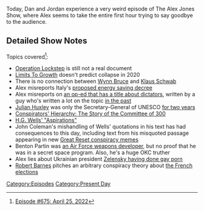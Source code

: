{{DEFAULTSORT:
    #_EPISODE_0675:April 25, 2022
}}{{Episode
    | title           = April 25, 2022
    | caption         = Listen to this episode on [https://knowledgefight.libsyn.com/675-april-25-2022 Libsyn] [https://open.spotify.com/episode/1jKsGX5fXqRYXUw2XelN5e Spotify], Read the [[Transcript/675: April 25, 2022|Unofficial Transcript]]
    | episodeNumber   = 675
    | length          = 01:48:22
    | airDate         = April 27, 2022
    | coverageDate    = April 25, 2022
    | episodeType     = [[:Category:Present Day|Present Day]]
    | previousEpisode = [[674: April 22, 2022]]
    | nextEpisode     = [[676: April 29, 2022]]
}}

{{Stub}}

Today, Dan and Jordan experience a very weird episode of The Alex Jones Show, where Alex seems to take the entire first hour trying to say goodbye to the audience.

==Detailed Show Notes==

Topics covered<ref>[https://knowledgefight.com/research/2022/4/26/episode-675-april-25-2022 Episode #675: April 25, 2022]</ref>:

*[[Operation Lockstep]] is still not a real document
*[http://www.donellameadows.org/wp-content/userfiles/Limits-to-Growth-digital-scan-version.pdf Limits To Growth] doesn't predict collapse in 2020
*There is no connection between [https://www.nytimes.com/2022/04/24/us/politics/climate-activist-self-immolation-supreme-court.html Wynn Bruce] and [[Klaus Schwab]]
*Alex misreports Italy's [https://www.reuters.com/business/energy/heat-is-italy-plans-turn-down-air-conditioning-save-energy-2022-04-20/ proposed energy saving decree]
*Alex misreports on [https://www.bloomberg.com/opinion/articles/2022-04-01/russia-ukraine-war-to-save-global-democracy-sign-up-a-few-good-dictators an op-ed that has a title about dictators], written by a guy who's written a lot on the topic [https://worldview.stratfor.com/article/good-mideast-dictators in the past]
*[[Julian Huxley]] was only the Secretary-General of UNESCO [https://en.unesco.org/director-general/former-dgs for two years]
*[https://www.cia.gov/library/abbottabad-compound/4A/4A92FD2FB4DAE3F773DB0B7742CF0F65_Coleman.-.CONSPIRATORS.HIERARCHY.-.THE.STORY.OF.THE.COMMITTEE.OF.300.R.pdf Conspirators' Hierarchy: The Story of the Committee of 300]
*[https://www.gutenberg.org/files/19229/19229-h/19229-h.htm H.G. Wells' "Aspirations"]
*John Coleman's mishandling of Wells' quotations in his text has had consequences to this day, including text from his misquoted passage appearing in new [https://www.aap.com.au/factcheck/conspiracy-theorists-depopulation-text-does-not-appear-in-great-reset-book/ Great Reset conspiracy memes]
*Benton Partin was [https://www.af.mil/About-Us/Biographies/Display/Article/106051/brigadier-general-benton-k-partin/ an Air Force weapons developer], but no proof that he was in a secret space program. Also, he's a huge OKC truther
*Alex lies about Ukrainian president [https://patriots.win/p/141s2LD5IU/zelensky-gay-porn-video-leaked/c/ Zelensky having done gay porn]
*[[Robert Barnes]] pitches an arbitrary conspiracy theory about [https://www.theguardian.com/world/2022/apr/25/le-pen-thanks-forgotten-france-after-election-gains-in-overseas-territories the French elections]

[[Category:Episodes]]
[[Category:Present Day]]
